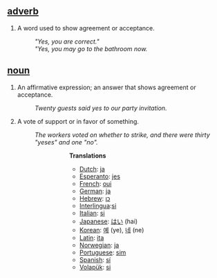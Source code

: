 ==[[adverb]]==
#A word used to show agreement or acceptance. 
#:'' "Yes, you are correct." '' 
#:'' "Yes, you may go to the bathroom now.'' 

==[[noun]]==
#An affirmative expression; an answer that shows agreement or acceptance. 
#:''Twenty guests said yes to our party invitation.'' 
#A vote of support or in favor of something. 
#:''The workers voted on whether to strike, and there were thirty "yeses" and one "no".''<p>
#:::'''Translations'''
#:::*[[Dutch]]: [[ja]]
#:::*[[Esperanto]]: [[jes]]
#:::*[[French]]: [[oui]]
#:::*[[German]]: [[ja]]
#:::*[[Hebrew]]: [[כן]]
#:::*[[Interlingua]]:[[si]]
#:::*[[Italian]]: [[si]]
#:::*[[Japanese]]: [[はい]] (hai)
#:::*[[Korean]]: [[예]] (ye), [[네]] (ne)
#:::*[[Latin]]: [[ita]]
#:::*[[Norwegian]]: [[ja]]
#:::*[[Portuguese]]: [[sim]]
#:::*[[Spanish]]: [[sí]]
#:::*[[Volapük]]: [[si]]